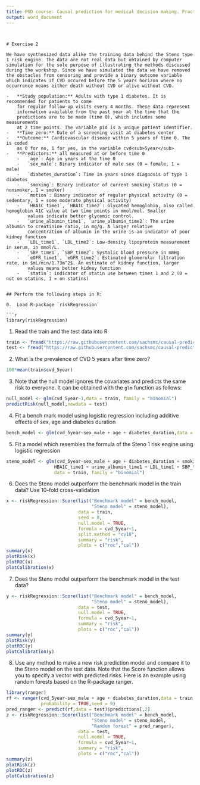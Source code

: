 ```yaml
---
title: PhD course: Causal prediction for medical decision making. Practicals day 1 afternoon
output: word_document
---
```

```


# Exercise 2

We have synthesized data alike the training data behind the Steno type
1 risk engine. The data are not real data but obtained by computer
simulation for the sole purpose of illustrating the methods discussed
during the workshop. Since we have simulated the data we have removed
the obstacles from censoring and provide a binary outcome variable
which indicates if CVD occured before the 5 years horizon where no
occurrence means either death without CVD or alive without CVD.

-   **Study population:** Adults with type 1 diabetes. It is recommended for patients to come
    for regular follow-up visits every 4 months. These data represent
    information available from the past year at the time that the
    predictions are to be made (time 0), which includes some measurements
    at 2 time points. The variable pid is a unique patient identifier.
-   **Time zero:** Date of a screening visit at diabetes center
-   **Outcome:** Cardiovascular disease within 5 years of time 0. The is coded
    as 0 for no, 1 for yes, in the variable cvd<sub>5year</sub>
-   **Predictors:** all measured at or before time 0
    -   `age`: Age in years at the time 0
    -   `sex_male`: Binary indicator of male sex (0 = female, 1 = male)
    -   `diabetes_duration`: Time in years since diagnosis of type 1 diabetes
    -   `smoking`: Binary indicator of current smoking status (0 = nonsmoker, 1 = smoker)
    -   `motion`: Binary indicator of regular physical activity (0 = sedentary, 1 = some moderate physical activity)
    -   `HBA1C_time1`, `HBA1C_time2`: Glycated hemoglobin, also called hemoglobin A1C value at two time points in mmol/mol. Smaller
        values indicate better glycemic control.
    -   `urine_albumin_time1`, `urine_albumin_time2`: The urine albumin to creatinine ratio, in mg/g. A larger relative
        concentration of albumin in the urine is an indicator of poor kidney function
    -   `LDL_time1`, `LDL_time2`: Low-density lipoprotein measurement in serum, in mmol/L.
    -   `SBP_time1`, `SBP_time2`: Systolic blood pressure in mmHg
    -   `eGFR_time1`, `eGFR_time2`: Estimated glomerular filtration rate, in $mL/min/1.73m^2$. An estimate of kidney function, larger
        values means better kidney function
    -   `statin`: indicator of statin use between times 1 and 2 (0 = not on statins, 1 = on statins)


## Perform the following steps in R:

0.  Load R-package `riskRegression`

```r
library(riskRegression) 
```

1.  Read the train and the test data into R

```r
train <- fread("https://raw.githubusercontent.com/sachsmc/causal-prediction-workshop/refs/heads/master/practicals/data/type1-diabetes-train.csv")
test <- fread("https://raw.githubusercontent.com/sachsmc/causal-prediction-workshop/refs/heads/master/practicals/data/type1-diabetes-test.csv") 
```

2.  What is the prevalence of CVD 5 years after time zero?

```r
100*mean(train$cvd_5year) 
```

3.  Note that the null model ignores the covariates and predicts the same risk to
    everyone. It can be obtained with the `glm` function as follows:

```r
null_model <- glm(cvd_5year~1,data = train, family = "binomial")
predictRisk(null_model,newdata = test) 
```

4.  Fit a bench mark model using logistic regression including additive
    effects of sex, age and diabetes duration

```r
bench_model <- glm(cvd_5year~sex_male + age + diabetes_duration,data = train, family = "binomial") 
```

5.  Fit a model which resembles the formula of the Steno 1 risk engine using logistic regression

```r
steno_model <- glm(cvd_5year~sex_male + age + diabetes_duration + smoking + motion +
                  HBA1C_time1 + urine_albumin_time1 + LDL_time1 + SBP_time1 + eGFR_time1,
                  data = train, family = "binomial") 
```

6.  Does the Steno model outperform the benchmark model in the train data? Use 10-fold cross-validation

```r
x <- riskRegression::Score(list("Benchmark model" = bench_model,
                                "Steno model" = steno_model),
                           data = train,
                           seed = 8,
                           null.model = TRUE,
                           formula = cvd_5year~1,
                           split.method = "cv10",
                           summary = "risk",
                           plots = c("roc","cal"))
summary(x)
plotRisk(x)
plotROC(x)
plotCalibration(x) 
```

7.  Does the Steno model outperform the benchmark model in the test data?

```r
y <- riskRegression::Score(list("Benchmark model" = bench_model,
                                "Steno model" = steno_model),
                           data = test,
                           null.model = TRUE,
                           formula = cvd_5year~1,
                           summary = "risk",
                           plots = c("roc","cal"))
summary(y)
plotRisk(y)
plotROC(y)
plotCalibration(y) 
```

8.  Use any method to make a new risk prediction model and compare it
    to the Steno model on the test data. Note that the Score function
    allows you to specify a vector with predicted risks. Here is an
    example using random forests based on the R-package ranger.

```r
library(ranger)
rf <- ranger(cvd_5year~sex_male + age + diabetes_duration,data = train,
             probability = TRUE,seed = 9)
pred_ranger <- predict(rf,data = test)$predictions[,2]
z <- riskRegression::Score(list("Benchmark model" = bench_model,
                                "Steno model" = steno_model,
                                "Random forest" = pred_ranger),
                           data = test,
                           null.model = TRUE,
                           formula = cvd_5year~1,
                           summary = "risk",
                           plots = c("roc","cal"))
summary(z)
plotRisk(z)
plotROC(z)
plotCalibration(z) 
```

